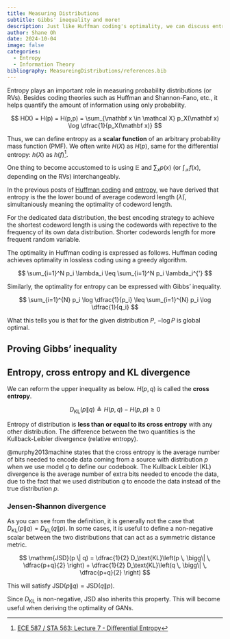 ```yaml
---
title: Measuring Distributions
subtitle: Gibbs' inequality and more!
description: Just like Huffman coding's optimality, we can discuss entropy's optimality using Gibbs' inequality
author: Shane Oh
date: 2024-10-04
image: false
categories:
  - Entropy
  - Information Theory
bibliography: MeasureingDistributions/references.bib
---
```


Entropy plays an important role in measuring probability distributions (or RVs).
Besides coding theories such as Huffman and Shannon-Fano, etc., it helps 
quantify the amount of information using only probability.

$$
H(X) =
H(p) =
H(p,p) =
\sum_{\mathbf x \in \mathcal X} p_X(\mathbf x) \log \dfrac{1}{p_X(\mathbf x)}
$$

Thus, we can define entropy as a **scalar function** of an arbitrary probability mass 
function (PMF). We often write $H(X)$ as $H(p)$, same for the differential entropy: $h(X)$ as $h(f)$[^differential-entropy].

[^differential-entropy]: [ECE 587 / STA 563: Lecture 7 - Diﬀerential Entropy](http://reeves.ee.duke.edu/information_theory/lecture7-Differential_Entropy.pdf)

One thing to become accustomed to is using $\mathbb E$ and 
$\sum_x p(x)$ (or $\int_\mathcal{X} f(x)$, depending on the RVs) interchangeably.

In the previous posts of [Huffman coding](HuffmanCoding.qmd) and [entropy](Entropy.qmd),
we have derived that entropy is the the lower bound of average codeword length ($\bar \lambda$),
simultaniously meaning the optimality of codeword length.

For the dedicated data distribution,
the best encoding strategy to achieve the shortest codeword length is
using the codewords with repective to the frequency of its own data distribution.
Shorter codewords length for more frequent random variable.

The optimality in Huffman coding is expressed as follows.
Huffman coding achieves optimality in lossless coding using a greedy algorithm.

$$
\sum_{i=1}^N p_i \lambda_i \leq
\sum_{i=1}^N p_i \lambda_i^{'}
$$

Similarly, the optimality for entropy can be expressed with Gibbs' inequality.

$$
\sum_{i=1}^{N} p_i \log \dfrac{1}{p_i} \leq \sum_{i=1}^{N} p_i \log \dfrac{1}{q_i}
$$

What this tells you is that for the given distribution $P$, $-\log P$ is global optimal.

## Proving Gibbs' inequality

\begin{align*}
&\sum_{i=1}^{N} p_i \log \dfrac{1}{q_i} - \sum_{i=1}^{N} p_i \log \dfrac{1}{p_i} \\
=& \sum_{i=1}^{N} p_i \log \dfrac{p_i}{q_i} \\
=& \sum_{i=1}^{N} p_i \left( -\log \dfrac{q_i}{p_i} \right) \\
\geq& -\log \sum_{i=1}^{N} p_i \dfrac{q_i}{p_i} \quad \cdots \text{Jensen's inequality} \\
=& -\log \sum_{i=1}^{N} q_i \\
=& \, 0
\end{align*}

## Entropy, cross entropy and KL divergence

We can reform the upper inequality as below.
$H(p,q)$ is called the **cross entropy**.

$$
D_\text{KL}(p \| q) \triangleq H(p,q) - H(p,p) \geq 0
$$

Entropy of distribution is **less than or equal to its cross entropy** with any other distribution.
The difference between the two quantities is the Kullback-Leibler divergence (relative entropy).

@murphy2013machine states that
the cross entropy is the average number of bits
needed to encode data coming from a source with distribution $p$ when we use model $q$ to
define our codebook. The Kullback Leibler (KL) divergence is the average number of extra bits needed to
encode the data, due to the fact that we used distribution $q$ to encode the data instead of the
true distribution $p$.

### Jensen-Shannon divergence

As you can see from the definition, it is generally not the case that $D_\text{KL}(p \| q) = D_\text{KL}(q \| p)$. In some cases, it is useful to define a non-negative scalar between the two distributions that can act as a symmetric distance metric.

$$
\mathrm{JSD}(p \| q) =
\dfrac{1}{2} D_\text{KL}\left(p \, \bigg\| \, \dfrac{p+q}{2} \right) +
\dfrac{1}{2} D_\text{KL}\left(q \, \bigg\| \, \dfrac{p+q}{2} \right)
$$

This will satisfy  $\mathrm{JSD}(p \| q) = \mathrm{JSD}(q \| p)$.

Since $D_\text{KL}$ is non-negative, $\mathrm{JSD}$ also inherits this property.
This will become useful when deriving the optimality of GANs.